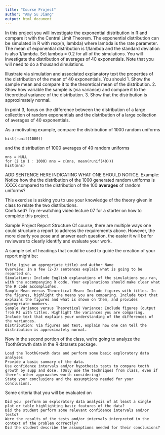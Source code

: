 ```yaml
---
title: "Course Project"
author: "Amy Su Jiang"
output: html_document
---
```


In this project you will investigate the exponential distribution in R and compare it with the Central Limit Theorem. The exponential distribution can be simulated in R with rexp(n, lambda) where lambda is the rate parameter. The mean of exponential distribution is 1/lambda and the standard deviation is also 1/lambda. Set lambda = 0.2 for all of the simulations. You will investigate the distribution of averages of 40 exponentials. Note that you will need to do a thousand simulations.

Illustrate via simulation and associated explanatory text the properties of the distribution of the mean of 40 exponentials.  You should
1. Show the sample mean and compare it to the theoretical mean of the distribution.
2. Show how variable the sample is (via variance) and compare it to the theoretical variance of the distribution.
3. Show that the distribution is approximately normal.

In point 3, focus on the difference between the distribution of a large collection of random exponentials and the distribution of a large collection of averages of 40 exponentials. 

As a motivating example, compare the distribution of 1000 random uniforms

    hist(runif(1000))

and the distribution of 1000 averages of 40 random uniforms

    mns = NULL
    for (i in 1 : 1000) mns = c(mns, mean(runif(40)))
    hist(mns)

ADD SENTENCE HERE INDICATING WHAT ONE SHOULD NOTICE. Example: Notice how the the distribution of the 1000 generated random uniforms is XXXX compared to the distribution of the 100 **averages** of random uniforms? 

This exercise is asking you to use your knowledge of the theory given in class to relate the two distributions.  
Confused?  Try re-watching video lecture 07 for a starter on how to complete this project.


Sample Project Report Structure
Of course, there are multiple ways one could structure a report to address the requirements above.  However, the more clearly you pose and answer each question, the easier it will be for reviewers to clearly identify and evaluate your work.

A sample set of headings that could be used to guide the creation of your report might be:

    Title (give an appropriate title) and Author Name
    Overview: In a few (2-3) sentences explain what is going to be reported on.
    Simulations: Include English explanations of the simulations you ran, with the accompanying R code. Your explanations should make clear what the R code accomplishes.
    Sample Mean versus Theoretical Mean: Include figures with titles. In the figures, highlight the means you are comparing. Include text that explains the figures and what is shown on them, and provides appropriate numbers.
    Sample Variance versus Theoretical Variance: Include figures (output from R) with titles. Highlight the variances you are comparing. Include text that explains your understanding of the differences of the variances.
    Distribution: Via figures and text, explain how one can tell the distribution is approximately normal. 




Now in the second portion of the class, we're going to analyze the ToothGrowth data in the R datasets package. 

    Load the ToothGrowth data and perform some basic exploratory data analyses 
    Provide a basic summary of the data.
    Use confidence intervals and/or hypothesis tests to compare tooth growth by supp and dose. (Only use the techniques from class, even if there's other approaches worth considering)
    State your conclusions and the assumptions needed for your conclusions. 

Some criteria that you will be evaluated on

    Did you  perform an exploratory data analysis of at least a single plot or table highlighting basic features of the data?
    Did the student perform some relevant confidence intervals and/or tests?
    Were the results of the tests and/or intervals interpreted in the context of the problem correctly? 
    Did the student describe the assumptions needed for their conclusions?